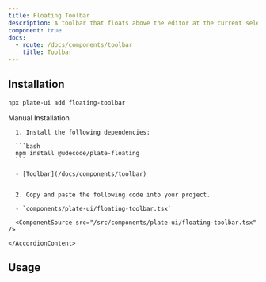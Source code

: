 ```yaml
---
title: Floating Toolbar
description: A toolbar that floats above the editor at the current selection.
component: true
docs:
  - route: /docs/components/toolbar
    title: Toolbar
---
```


<ComponentExample src="/src/components/examples/PlaygroundDemo.tsx">
  <PlaygroundDemo id="basicnodes" />
</ComponentExample>

## Installation

```bash
npx plate-ui add floating-toolbar
```

<Accordion type="single" collapsible>
  <AccordionItem value="manual-installation">
    <AccordionTrigger>Manual Installation</AccordionTrigger>
    <AccordionContent>

      1. Install the following dependencies:

      ```bash
      npm install @udecode/plate-floating
      ```

      - [Toolbar](/docs/components/toolbar)


      2. Copy and paste the following code into your project.

      - `components/plate-ui/floating-toolbar.tsx`

      <ComponentSource src="/src/components/plate-ui/floating-toolbar.tsx" />

    </AccordionContent>

  </AccordionItem>
</Accordion>

## Usage

<ComponentSource src="/src/components/examples/PlaygroundDemo.tsx" />

